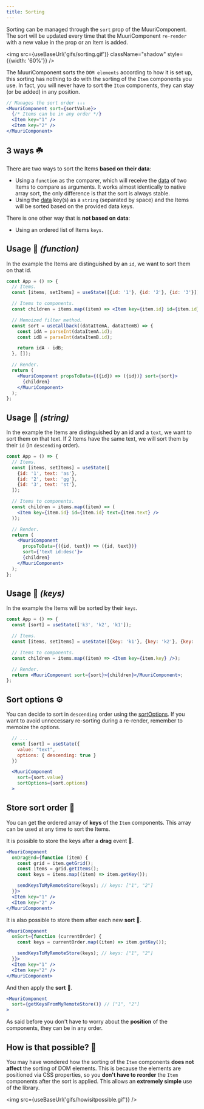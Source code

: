 ```yaml
---
title: Sorting
---
```



Sorting can be managed through the `sort` prop of the MuuriComponent. The sort will be updated every time that the MuuriComponent `re-render` with a new value in the prop or an Item is added.

<img
  src={useBaseUrl('gifs/sorting.gif')}
  className="shadow"
  style={{width: '60%'}}
/>

The MuuriComponent sorts the `DOM elements` according to how it is set up, this sorting has nothing to do with the sorting of the `Item` components you use. In fact, you will never have to sort the `Item` components, they can stay (or be added) in any position.

```jsx
// Manages the sort order ↓↓↓
<MuuriComponent sort={sortValue}>
  {/* Items can be in any order */}
  <Item key="1" />
  <Item key="2" />
</MuuriComponent>
```

## 3 ways ☘️

There are two ways to sort the Items **based on their data**:

- Using a `function` as the comparer, which will receive the [data](../usage/items-data) of two Items to compare as arguments. It works almost identically to native array sort, the only difference is that the sort is always stable.
- Using the [data](../usage/items-data) key(s) as a `string` (separated by space) and the Items will be sorted based on the provided data keys.

There is one other way that is **not based on data**:

- Using an ordered list of Items `keys`.

## Usage 📖 _(function)_

In the example the Items are distinguished by an `id`, we want to sort them on that id.

```jsx
const App = () => {
  // Items.
  const [items, setItems] = useState([{id: '1'}, {id: '2'}, {id: '3'}]);

  // Items to components.
  const children = items.map((item) => <Item key={item.id} id={item.id} />);

  // Memoized filter method.
  const sort = useCallback((dataItemA, dataItemB) => {
    const idA = parseInt(dataItemA.id);
    const idB = parseInt(dataItemB.id);

    return idA - idB;
  }, []);

  // Render.
  return (
    <MuuriComponent propsToData={({id}) => ({id})} sort={sort}>
      {children}
    </MuuriComponent>
  );
};
```

## Usage 📖 _(string)_

In the example the Items are distinguished by an id and a `text`, we want to sort them on that text. If 2 Items have the same text, we will sort them by their `id` (in `descending` order).

```jsx
const App = () => {
  // Items.
  const [items, setItems] = useState([
    {id: '1', text: 'as'},
    {id: '2', text: 'gg'},
    {id: '3', text: 'st'},
  ]);

  // Items to components.
  const children = items.map((item) => (
    <Item key={item.id} id={item.id} text={item.text} />
  ));

  // Render.
  return (
    <MuuriComponent
      propsToData={({id, text}) => ({id, text})}
      sort={'text id:desc'}>
      {children}
    </MuuriComponent>
  );
};
```

## Usage 📖 _(keys)_

In the example the Items will be sorted by their `keys`.

```jsx
const App = () => {
  const [sort] = useState(['k3', 'k2', 'k1']);

  // Items.
  const [items, setItems] = useState([{key: 'k1'}, {key: 'k2'}, {key: 'k3'}]);

  // Items to components.
  const children = items.map((item) => <Item key={item.key} />);

  // Render.
  return <MuuriComponent sort={sort}>{children}</MuuriComponent>;
};
```

## Sort options ⚙️

You can decide to sort in `descending` order using the [sortOptions](../api-reference/muuricomponent#sortoptions). If you want to avoid unnecessary re-sorting during a re-render, remember to memoize the options.

```jsx
  // ...
  const [sort] = useState({
    value: "text",
    options: { descending: true }
  })

  <MuuriComponent
    sort={sort.value}
    sortOptions={sort.options}
  >
```

## Store sort order 💾

You can get the ordered array of **keys** of the `Item` components. This array can be used at any time to sort the Items.

It is possible to store the keys after a **drag** event 💾.

```jsx
<MuuriComponent
  onDragEnd={function (item) {
    const grid = item.getGrid();
    const items = grid.getItems();
    const keys = items.map((item) => item.getKey());

    sendKeysToMyRemoteStore(keys); // keys: ["1", "2"]
  }}>
  <Item key="1" />
  <Item key="2" />
</MuuriComponent>
```

It is also possible to store them after each new **sort** 💾.

```jsx
<MuuriComponent
  onSort={function (currentOrder) {
    const keys = currentOrder.map((item) => item.getKey());

    sendKeysToMyRemoteStore(keys); // keys: ["1", "2"]
  }}>
  <Item key="1" />
  <Item key="2" />
</MuuriComponent>
```

And then apply the **sort** 🔄.

```jsx
<MuuriComponent
  sort={getKeysFromMyRemoteStore()} // ["1", "2"]
>
```

As said before you don't have to worry about the **position** of the components, they can be in any order.

## How is that possible? 🤨

You may have wondered how the sorting of the `Item` components **does not affect** the sorting of DOM elements. This is because the elements are positioned via CSS properties, so you **don't have to reorder** the `Item` components after the sort is applied. This allows an **extremely simple** use of the library.

<img src={useBaseUrl('gifs/howisitpossible.gif')} />
